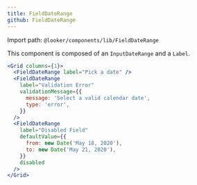 ```yaml
---
title: FieldDateRange
github: FieldDateRange
---
```


Import path: `@looker/components/lib/FieldDateRange`

This component is composed of an `InputDateRange` and a `Label`.

```jsx
<Grid columns={1}>
  <FieldDateRange label="Pick a date" />
  <FieldDateRange
    label="Validation Error"
    validationMessage={{
      message: 'Select a valid calendar date',
      type: 'error',
    }}
  />
  <FieldDateRange
    label="Disabled Field"
    defaultValue={{
      from: new Date('May 18, 2020'),
      to: new Date('May 21, 2020'),
    }}
    disabled
  />
</Grid>
```
